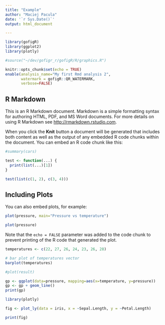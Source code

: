```yaml
---
title: "Example"
author: "Maciej Pacula"
date: '`r Sys.Date()`'
output: html_document

---
```


```r
library(gofigR)
library(ggplot2)
library(plotly)

#source("~/dev/gofigr_r/gofigR/R/graphics.R")

knitr::opts_chunk$set(echo = TRUE)
enable(analysis_name="My first Rmd analysis 2",
       watermark = gofigR::QR_WATERMARK,
       verbose=FALSE)
```

## R Markdown

This is an R Markdown document. Markdown is a simple formatting syntax for authoring HTML, PDF, and MS Word documents. For more details on using R Markdown see <http://rmarkdown.rstudio.com>.

When you click the **Knit** button a document will be generated that includes both content as well as the output of any embedded R code chunks within the document. You can embed an R code chunk like this:

```r
#summary(cars)

test <- function(...) {
  print(list(...)[1])
}

test(list(c(1, 2), c(3, 4)))
```


## Including Plots

You can also embed plots, for example:



```r
plot(pressure, main="Pressure vs temperature")
```

```r
plot(pressure)
```

Note that the `echo = FALSE` parameter was added to the code chunk to prevent printing of the R code that generated the plot.

```r
temperatures <- c(22, 27, 26, 24, 23, 26, 28)

# bar plot of temperatures vector
barplot(temperatures)

#plot(result)
```

```r
gp <- ggplot(data=pressure, mapping=aes(x=temperature, y=pressure))
gp <- gp + geom_line()
print(gp)
```

```r
library(plotly)

fig <- plot_ly(data = iris, x = ~Sepal.Length, y = ~Petal.Length)

print(fig)
```
